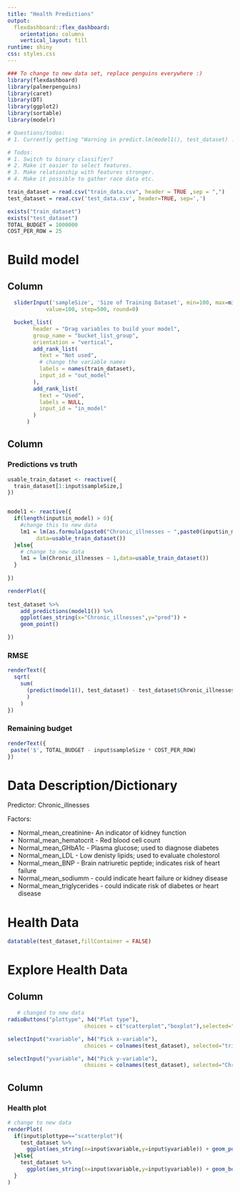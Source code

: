 ```yaml
---
title: "Health Predictions"
output: 
  flexdashboard::flex_dashboard:
    orientation: columns
    vertical_layout: fill
runtime: shiny
css: styles.css
---
```


```r

### To change to new data set, replace penguins everywhere :) 
library(flexdashboard)
library(palmerpenguins)
library(caret) 
library(DT)
library(ggplot2)
library(sortable)
library(modelr)

# Questions/todos:
# 1. Currently getting "Warning in predict.lm(model1(), test_dataset) :prediction from a rank-deficient fit may be misleading"

# Todos:
# 1. Switch to binary classifier?
# 2. Make it easier to select features. 
# 3. Make relationship with features stronger. 
# 4. Make it possible to gather race data etc.

train_dataset = read.csv("train_data.csv", header = TRUE ,sep = ",")
test_dataset = read.csv('test_data.csv', header=TRUE, sep=',')

exists("train_dataset")
exists("test_dataset")
TOTAL_BUDGET = 1000000
COST_PER_ROW = 25
```


Build model
=====================================  
  


Column {data-width=300}
----------------------------------------------------------------------- 

```r
  sliderInput('sampleSize', 'Size of Training Dataset', min=100, max=min(nrow(train_dataset), TOTAL_BUDGET/COST_PER_ROW),
            value=100, step=500, round=0)

  bucket_list(
        header = "Drag variables to build your model",
        group_name = "bucket_list_group",
        orientation = "vertical",
        add_rank_list(
          text = "Not used",
          # change the variable names
          labels = names(train_dataset),
          input_id = "out_model"
        ),
        add_rank_list(
          text = "Used",
          labels = NULL,
          input_id = "in_model"
        )
      )
```



Column {data-width=400, data-height=300}
-----------------------------------------------------------------------

### Predictions vs truth

```r

usable_train_dataset <- reactive({
  train_dataset[1:input$sampleSize,]
})


model1 <- reactive({
  if(length(input$in_model) > 0){
    #change this to new data
    lm1 = lm(as.formula(paste0("Chronic_illnesses ~ ",paste0(input$in_model,collapse="+"))),
         data=usable_train_dataset())
  }else{
    # change to new data
    lm1 = lm(Chronic_illnesses ~ 1,data=usable_train_dataset())
  }
  
})

renderPlot({ 
  
test_dataset %>%
    add_predictions(model1()) %>%
    ggplot(aes_string(x="Chronic_illnesses",y="pred")) +
    geom_point()

})
```

### RMSE

```r

renderText({
  sqrt(
    sum(
      (predict(model1(), test_dataset) - test_dataset$Chronic_illnesses)^2
      )
    )
})
```

### Remaining budget

```r
renderText({
 paste('$', TOTAL_BUDGET - input$sampleSize * COST_PER_ROW)
})
```




Data Description/Dictionary
===================================== 
Predictor: Chronic_illnesses

Factors:

* Normal_mean_creatinine- An indicator of kidney function
* Normal_mean_hematocrit - Red blood cell count
* Normal_mean_GHbA1c - Plasma glucose; used to diagnose diabetes
* Normal_mean_LDL - Low denisty lipids; used to evaluate cholestorol 
* Normal_mean_BNP - Brain natriuretic peptide; indicates risk of heart failure
* Normal_mean_sodiumm - could indicate heart failure or kidney disease
* Normal_mean_triglycerides - could indicate risk of diabetes or heart disease


Health Data
===================================== 


```r
datatable(test_dataset,fillContainer = FALSE) 
```


Explore Health Data
===================================== 

Column {.sidebar}
-----------------------------------------------------------------------



```r
   # changed to new data
radioButtons("plottype", h4("Plot type"),
                        choices = c("scatterplot","boxplot"),selected="scatterplot")

selectInput("xvariable", h4("Pick x-variable"),
                        choices = colnames(test_dataset), selected="trig_mean_normal_tm1")

selectInput("yvariable", h4("Pick y-variable"),
                        choices = colnames(test_dataset), selected="Chronic_illnesses")

```

Column 
-----------------------------------------------------------------------

### Health plot

```r

# change to new data
renderPlot(
  if(input$plottype=="scatterplot"){
    test_dataset %>% 
      ggplot(aes_string(x=input$xvariable,y=input$yvariable)) + geom_point()
  }else{
    test_dataset %>% 
      ggplot(aes_string(x=input$xvariable,y=input$yvariable)) + geom_boxplot()
  }
)
```



